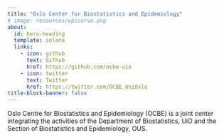```yaml
---
title: "Oslo Center for Biostatistics and Epidemiology"
# image: resources/epicurve.png
about:
  id: hero-heading
  template: solana
  links:
    - icon: github
      text: Github
      href: https://github.com/ocbe-uio
    - icon: twitter
      text: Twitter
      href: https://twitter.com/OCBE_UniOslo
title-block-banner: false
---
```


:::{#hero-heading}

Oslo Centre for Biostatistics and Epidemiology (OCBE) is a joint center integrating the activities of the Department of Biostatistics, UiO and the Section of Biostatistics and Epidemiology, OUS.


:::

